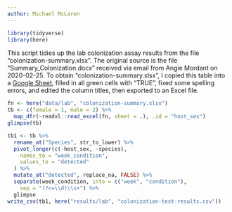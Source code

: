 ```yaml
---
author: Michael McLaren
---
```


```r
library(tidyverse)
library(here)
```

This script tidies up the lab colonization assay results from the file
"colonization-summary.xlsx". The original source is the file
"Summary_Colonization.docx" received via email from Angie Mordant on
2020-02-25. To obtain "colonization-summary.xlsx", I copied this table into a
[Google Sheet](https://docs.google.com/spreadsheets/d/1w26gw4avdt8UYobSr1JW7w974VPFmzR08Ua2o9zHibQ/),
filled in all green cells with "TRUE", fixed some spelling errors, and edited
the column titles, then exported to an Excel file.

```r
fn <- here("data/lab", "colonization-summary.xlsx")
tb <- c(female = 1, male = 2) %>%
  map_dfr(~readxl::read_excel(fn, sheet = .), .id = "host_sex")
glimpse(tb)
```

```r
tb1 <- tb %>%
  rename_at("Species", str_to_lower) %>%
  pivot_longer(c(-host_sex, -species), 
    names_to = "week_condition",
    values_to = "detected"
  ) %>%
  mutate_at("detected", replace_na, FALSE) %>%
  separate(week_condition, into = c("week", "condition"), 
    sep = "(?<=\\d)\\s+") %>%
  glimpse
write_csv(tb1, here("results/lab", "colonization-test-results.csv"))
```


